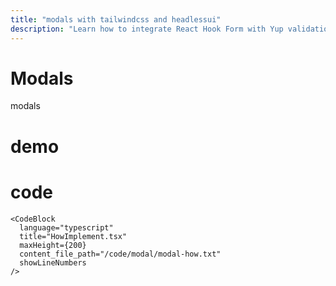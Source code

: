 ```yaml
---
title: "modals with tailwindcss and headlessui"
description: "Learn how to integrate React Hook Form with Yup validation in a practical product entry form example."
---
```


# Modals
modals

# demo

<ResponsiveLayout>
  <Modal/>
</ResponsiveLayout>

# code 

<CodeGroup>
    <CodeBlock
      language="typescript" 
      title="ProductEntryModal.tsx"
      maxHeight={200}
      content_file_path="/code/modal/product-entry-modal.txt"
      showLineNumbers
    />
    <CodeBlock
      language="typescript" 
      title="ConfirmationModal.tsx"
      maxHeight={200}
      content_file_path="/code/modal/confirmation-modal.txt"
      showLineNumbers
    />
    <CodeBlock
      language="typescript" 
      title="useModalManager.tsx"
      maxHeight={200}
      content_file_path="/code/modal/use-modal-manager.txt"
      showLineNumbers
    />
    <CodeBlock
      language="typescript" 
      title="modalConstant.tsx"
      maxHeight={200}
      content_file_path="/code/modal/modal-constant.txt"
      showLineNumbers
    />
    
    
    
    <CodeBlock
      language="typescript" 
      title="HowImplement.tsx"
      maxHeight={200}
      content_file_path="/code/modal/modal-how.txt"
      showLineNumbers
    />
</CodeGroup>
